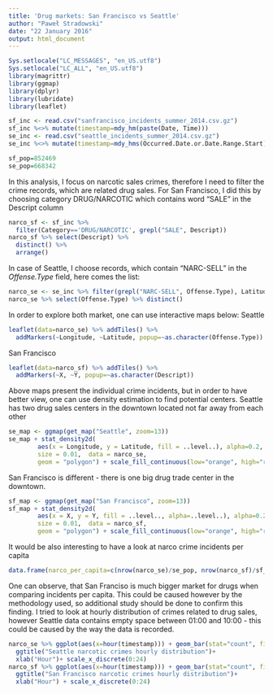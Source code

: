 ```yaml
---
title: 'Drug markets: San Francisco vs Seattle'
author: "Paweł Stradowski"
date: "22 January 2016"
output: html_document
---
```


```r
Sys.setlocale("LC_MESSAGES", "en_US.utf8")
Sys.setlocale("LC_ALL", "en_US.utf8")
library(magrittr)
library(ggmap)
library(dplyr)
library(lubridate)
library(leaflet)

sf_inc <- read.csv("sanfrancisco_incidents_summer_2014.csv.gz")
sf_inc %<>% mutate(timestamp=mdy_hm(paste(Date, Time)))
se_inc <- read.csv("seattle_incidents_summer_2014.csv.gz")
se_inc %<>% mutate(timestamp=mdy_hms(Occurred.Date.or.Date.Range.Start))

sf_pop=852469	
se_pop=668342
```

In this analysis, I focus on narcotic sales crimes, therefore I need to filter the crime records, which are related drug sales.
For San Francisco, I did this by choosing category DRUG/NARCOTIC which contains word "SALE" in the Descript column

```r
narco_sf <- sf_inc %>% 
  filter(Category=='DRUG/NARCOTIC', grepl("SALE", Descript))
narco_sf %>% select(Descript) %>%
  distinct() %>%
  arrange()
```
In case of Seattle, I choose records, which contain "NARC-SELL" in the *Offense.Type* field, here comes the list:
```r
narco_se <- se_inc %>% filter(grepl("NARC-SELL", Offense.Type), Latitude!=0) 
narco_se %>% select(Offense.Type) %>% distinct()
```
In order to explore both market, one can use interactive maps below:
Seattle
```r
leaflet(data=narco_se) %>% addTiles() %>%
  addMarkers(~Longitude, ~Latitude, popup=~as.character(Offense.Type))
```
San Francisco
```r
leaflet(data=narco_sf) %>% addTiles() %>%
  addMarkers(~X, ~Y, popup=~as.character(Descript))
```
Above maps present the individual crime incidents, but in order to have better view, one can use density estimation to find potential centers. Seattle has two drug sales centers in the downtown located not far away from each other
```r
se_map <- ggmap(get_map("Seattle", zoom=13))
se_map + stat_density2d(
        aes(x = Longitude, y = Latitude, fill = ..level..), alpha=0.2,
        size = 0.01,  data = narco_se,
        geom = "polygon") + scale_fill_continuous(low="orange", high="red", limits=c(0,10000))
```
San Francisco is different - there is one big drug trade center in the downtown.
```r
sf_map <- ggmap(get_map("San Francisco", zoom=13))
sf_map + stat_density2d(
        aes(x = X, y = Y, fill = ..level.., alpha=..level..), alpha=0.2,
        size = 0.01,  data = narco_sf,
        geom = "polygon") + scale_fill_continuous(low="orange", high="red", limits=c(0,10000))
```
It would be also interesting to have a look at narco crime incidents per capita
```r
data.frame(narco_per_capita=c(nrow(narco_se)/se_pop, nrow(narco_sf)/sf_pop), City=c("Seattle", "San Francisco")) %>% ggplot(aes(x=City, y=narco_per_capita, fill=City)) +geom_bar(stat="identity")
```
One can observe, that San Franciso is much bigger market for drugs when comparing incidents per capita. This could be caused however by the methodology used, so additional study should be done to confirm this finding.
I tried to look at hourly distribution of crimes related to drug sales, however Seattle data contains empty space between 01:00 and 10:00 - this could be caused by the way the data is recorded.
```r
narco_se %>% ggplot(aes(x=hour(timestamp))) + geom_bar(stat="count", fill="blue") +
  ggtitle("Seattle narcotic crimes hourly distribution")+
  xlab("Hour")+ scale_x_discrete(0:24)
narco_sf %>% ggplot(aes(x=hour(timestamp))) + geom_bar(stat="count", fill="darkgreen")+
  ggtitle("San Francisco narcotic crimes hourly distribution")+
  xlab("Hour") + scale_x_discrete(0:24)
```